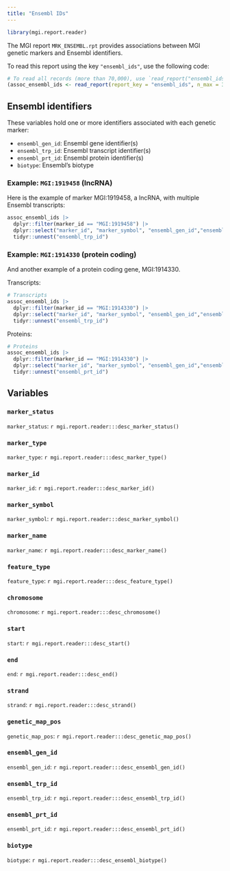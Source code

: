 ```yaml
---
title: "Ensembl IDs"
---
```


```r
library(mgi.report.reader)
```

The MGI report `MRK_ENSEMBL.rpt` provides associations between 
MGI genetic markers and Ensembl identifiers.

To read this report using the key `"ensembl_ids"`, use the
following code:

```r
# To read all records (more than 70,000), use `read_report("ensembl_ids")`.
(assoc_ensembl_ids <- read_report(report_key = "ensembl_ids", n_max = 30L))
```

## Ensembl identifiers

These variables hold one or more identifiers associated with each genetic
marker:

- `ensembl_gen_id`: Ensembl gene identifier(s)
- `ensembl_trp_id`: Ensembl transcript identifier(s)
- `ensembl_prt_id`: Ensembl protein identifier(s)
- `biotype`: Ensembl's biotype

### Example: `MGI:1919458` (lncRNA)

Here is the example of marker MGI:1919458, a lncRNA, with multiple Ensembl
transcripts:

```r
assoc_ensembl_ids |>
  dplyr::filter(marker_id == "MGI:1919458") |>
  dplyr::select("marker_id", "marker_symbol", "ensembl_gen_id","ensembl_trp_id") |>
  tidyr::unnest("ensembl_trp_id")
```

### Example: `MGI:1914330` (protein coding)

And another example of a protein coding gene, MGI:1914330.

Transcripts:

```r
# Transcripts
assoc_ensembl_ids |>
  dplyr::filter(marker_id == "MGI:1914330") |>
  dplyr::select("marker_id", "marker_symbol", "ensembl_gen_id","ensembl_trp_id") |>
  tidyr::unnest("ensembl_trp_id")

```

Proteins:

```r
# Proteins
assoc_ensembl_ids |>
  dplyr::filter(marker_id == "MGI:1914330") |>
  dplyr::select("marker_id", "marker_symbol", "ensembl_gen_id","ensembl_prt_id") |>
  tidyr::unnest("ensembl_prt_id")
```

## Variables

### `marker_status`

`marker_status`: `r mgi.report.reader:::desc_marker_status()`

### `marker_type`

`marker_type`: `r mgi.report.reader:::desc_marker_type()`

### `marker_id`

`marker_id`: `r mgi.report.reader:::desc_marker_id()`

### `marker_symbol`

`marker_symbol`: `r mgi.report.reader:::desc_marker_symbol()`

### `marker_name`

`marker_name`: `r mgi.report.reader:::desc_marker_name()`

### `feature_type`

`feature_type`: `r mgi.report.reader:::desc_feature_type()`

### `chromosome`

`chromosome`: `r mgi.report.reader:::desc_chromosome()`

### `start`

`start`: `r mgi.report.reader:::desc_start()`

### `end`

`end`: `r mgi.report.reader:::desc_end()`

### `strand`

`strand`: `r mgi.report.reader:::desc_strand()`

### `genetic_map_pos`

`genetic_map_pos`: `r mgi.report.reader:::desc_genetic_map_pos()`

### `ensembl_gen_id`

`ensembl_gen_id`: `r mgi.report.reader:::desc_ensembl_gen_id()`

### `ensembl_trp_id`

`ensembl_trp_id`: `r mgi.report.reader:::desc_ensembl_trp_id()`

### `ensembl_prt_id`

`ensembl_prt_id`: `r mgi.report.reader:::desc_ensembl_prt_id()`

### `biotype`

`biotype`: `r mgi.report.reader:::desc_ensembl_biotype()`
